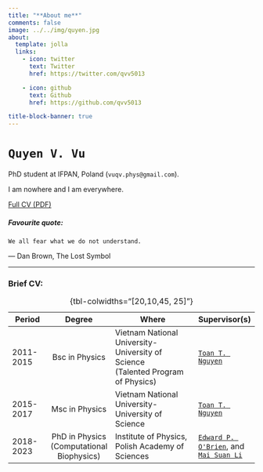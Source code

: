 ```yaml
---
title: "**About me**"
comments: false
image: ../../img/quyen.jpg
about:
  template: jolla
  links:
    - icon: twitter
      text: Twitter
      href: https://twitter.com/qvv5013

    - icon: github
      text: Github
      href: https://github.com/qvv5013

title-block-banner: true
---
```


# `Quyen V. Vu`

PhD student at IFPAN, Poland (`vuqv.phys@gmail.com`).

I am nowhere and I am everywhere.

[Full CV (PDF)](QVV_CV_July_2023.pdf){target="_blank"}

##### Favourite quote:
```We all fear what we do not understand.```

― Dan Brown, The Lost Symbol

---------

### Brief CV:


| Period               | Degree           | Where                                         | Supervisor(s)          |
|--------------------|:----------------:|---------------------------------------------------|---------------------------|
| 2011-2015          | Bsc in Physics | Vietnam National University-University of Science <br /> (Talented Program of Physics)        | [`Toan T. Nguyen`](https://mscskeylab.hus.vnu.edu.vn/){target="_blank"} |
| 2015-2017          | Msc in Physics | Vietnam National University-University of Science | [`Toan T. Nguyen`](https://mscskeylab.hus.vnu.edu.vn/){target="_blank"} |
| 2018-2023          | PhD in Physics (Computational Biophysics)| Institute of Physics, Polish Academy of Sciences  | [`Edward P. O'Brien`](https://obrien.vmhost.psu.edu/){target="_blank"}, and <br/> [`Mai Suan Li`](http://info.ifpan.edu.pl/~masli/index.html){target="_blank"}  |
: {tbl-colwidths="[20,10,45, 25]"}
